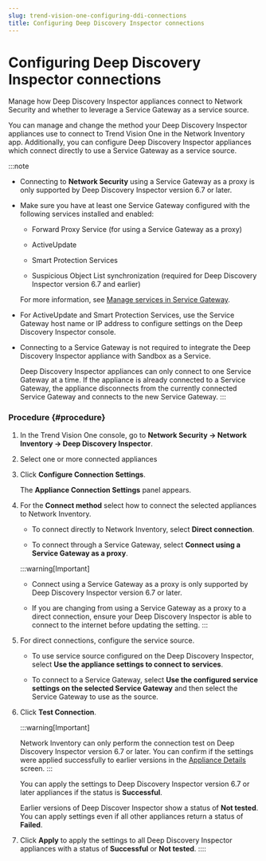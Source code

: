 ```yaml
---
slug: trend-vision-one-configuring-ddi-connections
title: Configuring Deep Discovery Inspector connections
---
```

# Configuring Deep Discovery Inspector connections

Manage how Deep Discovery Inspector appliances connect to Network Security and whether to leverage a Service Gateway as a service source.

You can manage and change the method your Deep Discovery Inspector appliances use to connect to Trend Vision One in the Network Inventory app. Additionally, you can configure Deep Discovery Inspector appliances which connect directly to use a Service Gateway as a service source.

:::note

- Connecting to **Network Security** using a Service Gateway as a proxy is only supported by Deep Discovery Inspector version 6.7 or later.

- Make sure you have at least one Service Gateway configured with the following services installed and enabled:

  - Forward Proxy Service (for using a Service Gateway as a proxy)

  - ActiveUpdate

  - Smart Protection Services

  - Suspicious Object List synchronization (required for Deep Discovery Inspector version 6.7 and earlier)

  For more information, see [Manage services in Service Gateway](managing-services-service-gateway.mdx).

- For ActiveUpdate and Smart Protection Services, use the Service Gateway host name or IP address to configure settings on the Deep Discovery Inspector console.

- Connecting to a Service Gateway is not required to integrate the Deep Discovery Inspector appliance with Sandbox as a Service.

  Deep Discovery Inspector appliances can only connect to one Service Gateway at a time. If the appliance is already connected to a Service Gateway, the appliance disconnects from the currently connected Service Gateway and connects to the new Service Gateway.
:::

### Procedure {#procedure}

1.  In the Trend Vision One console, go to **Network Security → Network Inventory → Deep Discovery Inspector**.

2.  Select one or more connected appliances

3.  Click **Configure Connection Settings**.

    The **Appliance Connection Settings** panel appears.

4.  For the **Connect method** select how to connect the selected appliances to Network Inventory.

    - To connect directly to Network Inventory, select **Direct connection**.

    - To connect through a Service Gateway, select **Connect using a Service Gateway as a proxy**.

    :::warning[Important]

    - Connect using a Service Gateway as a proxy is only supported by Deep Discovery Inspector version 6.7 or later.

    - If you are changing from using a Service Gateway as a proxy to a direct connection, ensure your Deep Discovery Inspector is able to connect to the internet before updating the setting.
    :::

5.  For direct connections, configure the service source.

    - To use service source configured on the Deep Discovery Inspector, select **Use the appliance settings to connect to services**.

    - To connect to a Service Gateway, select **Use the configured service settings on the selected Service Gateway** and then select the Service Gateway to use as the source.

6.  Click **Test Connection**.

    :::warning[Important]

    Network Inventory can only perform the connection test on Deep Discovery Inspector version 6.7 or later. You can confirm if the settings were applied successfully to earlier versions in the [Appliance Details](appliance-details.mdx) screen.
    :::

    You can apply the settings to Deep Discovery Inspector version 6.7 or later appliances if the status is **Successful**.

    Earlier versions of Deep Discover Inspector show a status of **Not tested**. You can apply settings even if all other appliances return a status of **Failed**.

7.  Click **Apply** to apply the settings to all Deep Discovery Inspector appliances with a status of **Successful** or **Not tested**.
::::
